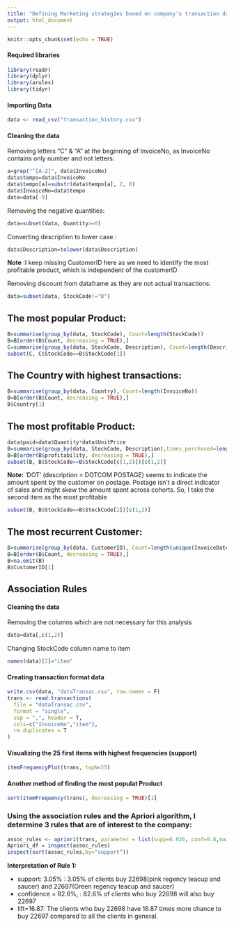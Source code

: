 ```yaml
---
title: "Defining Marketing strategies based on company's transaction data"
output: html_document
---
```

 
```r
knitr::opts_chunk$set(echo = TRUE)
```

#### Required libraries

```r
library(readr)
library(dplyr)
library(arules)
library(tidyr)
```

#### Importing Data

```r
data <- read_csv("transaction_history.csv")
```

#### Cleaning the data

Removing letters "C" & "A" at the beginning of InvoiceNo, as InvoiceNo contains only number and not letters:

```r
a=grep("^[A-Z]", data$InvoiceNo)
data$tempo=data$InvoiceNo
data$tempo[a]=substr(data$tempo[a], 2, 8)
data$InvoiceNo=data$tempo
data=data[-9]
```

Removing the negative quantities:

```r
data=subset(data, Quantity>=0)
```

Converting description to lower case :

```r
data$Description=tolower(data$Description)
```

**Note** :I keep missing CustomerID here as we need to identify the most profitable product, which is independent of the customerID

Removing discount from dataframe as they are not actual transactions:

```r
data=subset(data, StockCode!="D")
```

## The most popular Product:

```r
B=summarise(group_by(data, StockCode), Count=length(StockCode))
B=B[order(B$Count, decreasing = TRUE),]
C=summarise(group_by(data, StockCode, Description), Count=length(Description))
subset(C, C$StockCode==B$StockCode[1])
```

## The Country with highest transactions:

```r
B=summarise(group_by(data, Country), Count=length(InvoiceNo))
B=B[order(B$Count, decreasing = TRUE),]
B$Country[1]
```

## The most profitable Product:

```r
data$paid=data$Quantity*data$UnitPrice
B=summarise(group_by(data, StockCode, Description),times_perchased=length(StockCode), profitability=sum(paid))
B=B[order(B$profitability, decreasing = TRUE),]
subset(B, B$StockCode==B$StockCode[c(1,2)])[c(1,2)]
```
**Note:** 'DOT' (description = DOTCOM POSTAGE) seems to indicate the amount spent by the customer on postage. Postage isn’t a direct indicator of sales and might skew the amount spent across cohorts. So, I take the second item as the most profitable
```r
subset(B, B$StockCode==B$StockCode[2])[c(1,2)]
```

## The most recurrent Customer:

```r
B=summarise(group_by(data, CustomerID), Count=length(unique(InvoiceDate)))
B=B[order(B$Count, decreasing = TRUE),]
B=na.omit(B)
B$CustomerID[1]
```

## Association Rules

#### Cleaning the data
Removing the columns which are not necessary for this analysis
```r
data=data[,c(1,2)]
```
Changing StockCode column name to item
```r
names(data)[2]="item"
```

#### Creating transaction format data

```r
write.csv(data, "dataTransac.csv", row.names = F)
trans <- read.transactions(
  file = "dataTransac.csv",
  format = "single",
  sep = ",", header = T,
  cols=c("InvoiceNo","item"),
  rm.duplicates = T
)
```

#### Visualizing the 25 first items with highest frequencies (support)
```r
itemFrequencyPlot(trans, topN=25)
```

#### Another method of finding the most populat Product
```r
sort(itemFrequency(trans), decreasing = TRUE)[1]
```

### Using the association rules and the Apriori algorithm, I determine 3 rules that  are of interest to the company: 
```r
assoc_rules <- apriori(trans, parameter = list(supp=0.026, conf=0.8,maxlen=5))
Apriori_df = inspect(assoc_rules)
inspect(sort(assoc_rules,by="support"))
```

**Interpretation of Rule 1:**

- support: 3.05% : 3.05% of clients buy 22698(pink regency teacup and saucer) and 22697(Green regency teacup and saucer)
-	confidence = 82.6%, : 82.6% of clients who buy 22698 will also buy 22697
-	lift=16.87: The clients who buy 22698 have 16.87 times more chance to buy 22697 compared to all the clients in general.

